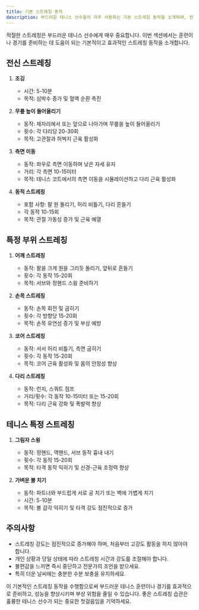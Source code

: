 ```yaml
---
title: 기본 스트레칭 동작
description: 부드러운 테니스 선수들이 자주 사용하는 기본 스트레칭 동작을 소개하며, 전신 스트레칭 및 특정 부위 스트레칭을 포함합니다.
---
```


적절한 스트레칭은 부드러운 테니스 선수에게 매우 중요합니다. 이번 섹션에서는 훈련이나 경기를 준비하는 데 도움이 되는 기본적이고 효과적인 스트레칭 동작을 소개합니다.

## 전신 스트레칭

1. **조깅**
   - 시간: 5-10분
   - 목적: 심박수 증가 및 혈액 순환 촉진

2. **무릎 높이 들어올리기**
   - 동작: 제자리에서 또는 앞으로 나아가며 무릎을 높이 들어올리기
   - 횟수: 각 다리당 20-30회
   - 목적: 고관절과 허벅지 근육 활성화

3. **측면 이동**
   - 동작: 좌우로 측면 이동하며 낮은 자세 유지
   - 거리: 각 측면 10-15미터
   - 목적: 테니스 코트에서의 측면 이동을 시뮬레이션하고 다리 근육 활성화

4. **동적 스트레칭**
   - 포함 사항: 팔 원 돌리기, 허리 비틀기, 다리 흔들기
   - 각 동작 10-15회
   - 목적: 관절 가동성 증가 및 근육 예열

## 특정 부위 스트레칭

1. **어깨 스트레칭**
   - 동작: 팔을 크게 원을 그리듯 돌리기, 앞뒤로 흔들기
   - 횟수: 각 동작 15-20회
   - 목적: 서브와 정핸드 스윙 준비하기

2. **손목 스트레칭**
   - 동작: 손목 회전 및 굽히기
   - 횟수: 각 방향당 15-20회
   - 목적: 손목 유연성 증가 및 부상 예방

3. **코어 스트레칭**
   - 동작: 서서 허리 비틀기, 측면 굽히기
   - 횟수: 각 동작 15-20회
   - 목적: 코어 근육 활성화 및 몸의 안정성 향상

4. **다리 스트레칭**
   - 동작: 런지, 스쿼트 점프
   - 거리/횟수: 각 동작 10-15미터 또는 15-20회
   - 목적: 다리 근육 강화 및 폭발력 향상

## 테니스 특정 스트레칭

1. **그림자 스윙**
   - 동작: 정핸드, 역핸드, 서브 동작 흉내 내기
   - 횟수: 각 동작 15-20회
   - 목적: 타격 동작 익히기 및 신경-근육 조정력 향상

2. **가벼운 볼 치기**
   - 동작: 파트너와 부드럽게 서로 공 치기 또는 벽에 가볍게 치기
   - 시간: 5-10분
   - 목적: 볼 감각 익히기 및 타격 강도 점진적으로 증가

## 주의사항

- 스트레칭 강도는 점진적으로 증가해야 하며, 처음부터 고강도 활동을 하지 않아야 합니다.
- 개인 상황과 당일 상태에 따라 스트레칭 시간과 강도를 조절해야 합니다.
- 불편감을 느끼면 즉시 중단하고 전문가의 조언을 받으세요.
- 특히 더운 날씨에는 충분한 수분 보충을 유지하세요.

이 기본적인 스트레칭 동작을 수행함으로써 부드러운 테니스 훈련이나 경기를 효과적으로 준비하고, 성능을 향상시키며 부상 위험을 줄일 수 있습니다. 좋은 스트레칭 습관은 훌륭한 테니스 선수가 되는 중요한 첫걸음임을 기억하세요.